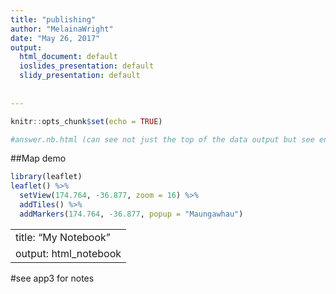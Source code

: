```yaml
---
title: "publishing"
author: "MelainaWright"
date: "May 26, 2017"
output: 
  html_document: default
  ioslides_presentation: default
  slidy_presentation: default
  
  
---
```


```r
knitr::opts_chunk$set(echo = TRUE)

#answer.nb.html (can see not just the top of the data output but see entire results)
```

##Map demo
 
``` r
library(leaflet)
leaflet() %>%
  setView(174.764, -36.877, zoom = 16) %>% 
  addTiles() %>%
  addMarkers(174.764, -36.877, popup = "Maungawhau")
```



---
title: "My Notebook"
output: html_notebook
---


#see app3 for notes